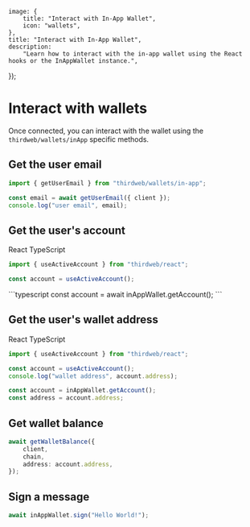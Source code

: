 
	image: {
		title: "Interact with In-App Wallet",
		icon: "wallets",
	},
	title: "Interact with In-App Wallet",
	description:
		"Learn how to interact with the in-app wallet using the React hooks or the InAppWallet instance.",
});

# Interact with wallets

Once connected, you can interact with the wallet using the `thirdweb/wallets/inApp` specific methods.

## Get the user email

```typescript
import { getUserEmail } from "thirdweb/wallets/in-app";

const email = await getUserEmail({ client });
console.log("user email", email);
```

## Get the user's account

<Tabs defaultValue="react">

<TabsList>
	<TabsTrigger value="react">React</TabsTrigger>
	<TabsTrigger value="typecsript">TypeScript</TabsTrigger>
</TabsList>

<TabsContent value="react">

```typescript
import { useActiveAccount } from "thirdweb/react";

const account = useActiveAccount();
```

</TabsContent>

<TabsContent value="typecsript">
```typescript
const account = await inAppWallet.getAccount();
```

</TabsContent>

</Tabs>

## Get the user's wallet address

<Tabs defaultValue="react">

<TabsList>
	<TabsTrigger value="react">React</TabsTrigger>
	<TabsTrigger value="typecsript">TypeScript</TabsTrigger>
</TabsList>

<TabsContent value="react">

```typescript
import { useActiveAccount } from "thirdweb/react";

const account = useActiveAccount();
console.log("wallet address", account.address);
```

</TabsContent>

<TabsContent value="typecsript">

```typescript
const account = inAppWallet.getAccount();
const address = account.address;
```

</TabsContent>

</Tabs>

## Get wallet balance

```typescript
await getWalletBalance({
	client,
	chain,
	address: account.address,
});
```

## Sign a message

```typescript
await inAppWallet.sign("Hello World!");
```
